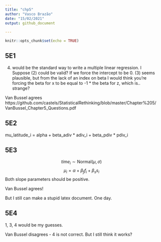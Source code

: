 ```yaml
---
title: "chp5"
author: "Vasco Brazão"
date: "15/02/2021"
output: github_document
  
---
```


```r
knitr::opts_chunk$set(echo = TRUE)
```

## 5E1

(4) would be the standard way to write a multiple linear regression. I Suppose (2) could be valid? If we force the intercept to be 0. (3) seems plausible, but from the lack of an index on beta I would think you're forcing the beta for x to be equal to -1 * the beta for z, which is.. strange?

Van Bussel agrees https://github.com/castels/StatisticalRethinking/blob/master/Chapter%205/VanBussel_Chapter5_Questions.pdf



## 5E2

mu_latitude_i = alpha + beta_adiv * adiv_i + beta_pdiv * pdiv_i

## 5E3

$$time_i \sim \text{Normal(} \mu, \sigma) $$
$$\mu_i = \alpha + \beta_f f_i + \beta_s s_i $$
Both slope parameters should be positive. 

Van Bussel agrees!

But I still can make a stupid latex document. One day. 

## 5E4

1, 3, 4 would be my guesses.

Van Bussel disagrees - 4 is not correct. But I still think it works?


